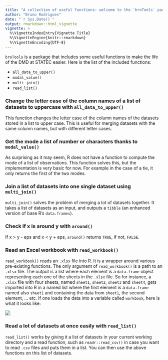 ```yaml
---
title: "A collection of useful functions: welcome to the `broTools` package!"
author: "Bruno Rodrigues"
date: "`r Sys.Date()`"
output: rmarkdown::html_vignette
vignette: >
  %\VignetteIndexEntry{Vignette Title}
  %\VignetteEngine{knitr::rmarkdown}
  %\VignetteEncoding{UTF-8}
---
```


`broTools` is a package that includes some useful functions to make the life of the DMD at 
STATEC easier. Here is the list of the included functions:

* `all_data_to_upper()`
* `modal_value()`
* `multi_join()`
* `read_list()`

### Change the letter case of the column names of a list of datasets to uppercase with `all_data_to_upper()`

This function changes the letter case of the column names of the datasets stored in a list to 
upper case. This is useful for merging datasets with the same column names, but with different 
letter cases.

### Get the mode a list of number or characters thanks to `modal_value()`

As surprising as it may seem, R does not have a function to compute the mode of a list of 
observations. This function solves this, but the implementation is very basic for now. For example
in the case of a tie, it only returns the first of the two modes.

### Join a list of datasets into one single dataset using `multi_join()`

`multi_join()` solves the problem of merging a lot of datasets together. It takes a list of datasets
as an input, and outputs a `tibble` (an enhanced version of base R's `data.frames`).

### Check if x is around y with `around()`

If x > y - eps and x < y + eps, `around()` returns `TRUE`, if not, `FALSE`.

### Read an Excel workbook with `read_workbook()`

`read_workbook()` reads an `.xlsx` file into R. It is a wrapper around various pre-existing
functions. The only argument of `read_workbook()` is a path to an `.xlsx` file. The output is a
list where each element is a `data.frame` object representing each one of the sheets in the `.xlsx`
file. So for instance, a `.xlsx` file with four sheets, named `sheet1`, `sheet2`, `sheet3` and
`sheet4`, gets imported into R in a named list where the first element is a `data.frame` named also
`sheet1` and containing the data from `sheet1`, the second element, ... etc. If one loads the data
into a variable called `workbook`, here is what it looks like:

![](loaded_workbook.jpg)


### Read a lot of datasets at once easily with `read_list()`

`read_list()` works by giving it a list of datasets in your current working directory and a read
function, such as `readr::read_csv()` in case you want to read `.csv` files and puts them in a 
list. You can then use the above functions on this list of datasets.

